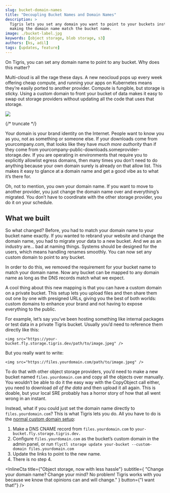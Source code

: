 ```yaml
---
slug: bucket-domain-names
title: "Decoupling Bucket Names and Domain Names"
description: >
  Tigris lets you set any domain you want to point to your buckets instead of
  making the domain name match the bucket name.
image: ./bucket-label.jpg
keywords: [object storage, blob storage, s3]
authors: [ks, adil]
tags: [updates, feature]
---
```



On Tigris, you can set any domain name to point to any bucket. Why does this
matter?

Multi-cloud is all the rage these days. A new neocloud pops up every week
offering cheap compute, and running your apps on Kubernetes means they’re easily
ported to another provider. Compute is fungible, but storage is sticky. Using a
custom domain to front your bucket of data makes it easy to swap out storage
providers without updating all the code that uses that storage.

![](./bucket-label.jpg)

{/* truncate */}

Your domain is your brand identity on the Internet. People want to know you as
you, not as something or someone else. If your downloads come from
yourcompany.com, that looks like they have _much more authority_ than if they
come from yourcompany-public-downloads.someprovider-storage.dev. If you are
operating in environments that require you to explicitly allowlist egress
domains, then many times you don’t need to do anything because your own domain
surely is already on that allow list. This makes it easy to glance at a domain
name and get a good vibe as to what it’s there for.

Oh, not to mention, you own your domain name. If you want to move to another
provider, you just change the domain name over and everything’s migrated. You
don’t have to coordinate with the other storage provider, you do it on your
schedule.

## What we built

So what changed? Before, you had to match your domain name to your bucket name
exactly. If you wanted to rebrand your website and change the domain name, you
had to migrate your data to a new bucket. And we as an industry are… bad at
naming things. Systems should be designed for the users, which means handling
renames smoothly. You can now set any custom domain to point to any bucket.

In order to do this, we removed the requirement for your bucket name to match
your domain name. Now any bucket can be mapped to any domain name as long as the
DNS records match what we expect.

A cool thing about this new mapping is that you can have a custom domain on a
private bucket. This setup lets you upload files and then share them out one by
one with presigned URLs, giving you the best of both worlds: custom domains to
enhance your brand and not having to expose everything to the public.

For example, let’s say you’ve been hosting something like internal packages or
test data in a private Tigris bucket. Usually you’d need to reference them
directly like this:

```
<img src="https://your-bucket.fly.storage.tigris.dev/path/to/image.jpeg" />
```

But you really want to write:

```
<img src="https://files.yourdomain.com/path/to/image.jpeg" />
```

To do that with other object storage providers, you’d need to make a new bucket
named `files.yourdomain.com` and copy all the objects over manually. You
wouldn’t be able to do it the easy way with the CopyObject call either, you need
to download _all of the data_ and then upload it all again. This is doable, but
your local SRE probably has a horror story of how that all went wrong in an
instant.

Instead, what if you could just set the domain name directly to
`files.yourdomain.com`? This is what Tigris lets you do. All you have to do is
the
[normal custom domain setup](https://www.tigrisdata.com/docs/buckets/custom-domain/):

1. Make a DNS CNAME record from `files.yourdomain.com` to
   `your-bucket.fly.storage.tigris.dev.`
2. Configure `files.yourdomain.com` as the bucket’s custom domain in the admin
   panel, or run
   `flyctl storage update your-bucket --custom-domain files.yourdomain.com`
3. Update the links to point to the new name.
4. There is no step 4.

<InlineCta
  title={"Object storage, now with less hassle"}
  subtitle={
    "Change your domain name? Change your mind? No problem! Tigris works with you because we know that opinions can and will change."
  }
  button={"I want that!"}
/>
